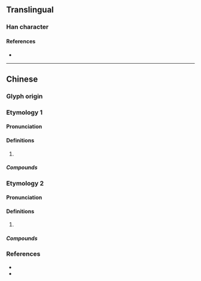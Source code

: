 {{character info/new}}
==Translingual==

===Han character===
{{Han char|rn=85|rad=水|as=13|sn=16|four=36127|canj=EBUL|ids=⿰氵鼎}}

====References====
* {{Han ref|kx=0655.040|dkj=18458|hdz=31740.090|uh=6FCE|ud=28622|bh=E9EE|bd=59886}}

----

==Chinese==
{{zh-forms}}

===Glyph origin===
{{Han etym}}

===Etymology 1===

====Pronunciation====
{{zh-pron
|m=dǐng
|c=ding2
|mc=y
|oc=y
|cat=
}}

====Definitions====
{{zh-hanzi}}

# {{rfdef|zh}}

=====Compounds=====
{{zh-der|濎濘}}

===Etymology 2===

====Pronunciation====
{{zh-pron
|m=tìng
|c=ting5
|mc=y
|oc=y
|cat=
}}

====Definitions====
{{zh-hanzi}}

# {{rfdef|zh}}

=====Compounds=====
{{zh-der|濎濙|濎濴}}

===References===
* {{R:twedu|B02295}}
* {{R:yue:Hanzi}}